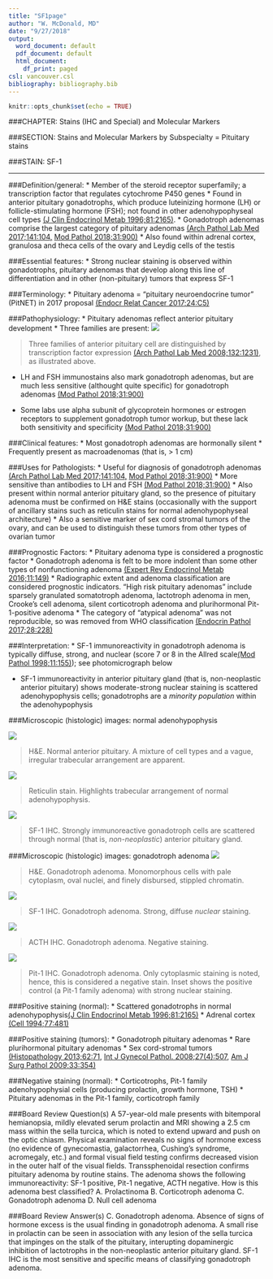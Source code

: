 ```yaml
---
title: "SF1page"
author: "W. McDonald, MD"
date: "9/27/2018"
output:
  word_document: default
  pdf_document: default
  html_document:
    df_print: paged
csl: vancouver.csl
bibliography: bibliography.bib
---
```


```r
knitr::opts_chunk$set(echo = TRUE)
```

###CHAPTER: Stains (IHC and Special) and Molecular Markers

###SECTION: Stains and Molecular Markers by Subspecialty = Pituitary stains

###STAIN: SF-1

***

###Definition/general:
* Member of the steroid receptor superfamily; a transcription factor that regulates cytochrome P450 genes
* Found in anterior pituitary gonadotrophs, which produce luteinizing hormone (LH) or follicle-stimulating hormone (FSH); not found in other adenohypophyseal cell types [(J Clin Endocrinol Metab 1996;81:2165)](https://www.ncbi.nlm.nih.gov/pubmed/8964846).
* Gonadotroph adenomas comprise the largest category of pituitary adenomas [(Arch Pathol Lab Med 2017;141:104,](https://www.ncbi.nlm.nih.gov/pubmed/27227698) [ Mod Pathol 2018;31:900)](https://www.ncbi.nlm.nih.gov/pubmed/29434339)
* Also found within adrenal cortex, granulosa and theca cells of the ovary and Leydig cells of the testis 

###Essential features:
*	Strong nuclear staining is observed within gonadotrophs, pituitary adenomas that develop along this line of differentiation and in other (non-pituitary) tumors that express SF-1

###Terminology:
*	Pituitary adenoma = “pituitary neuroendocrine tumor”  (PitNET) in 2017 proposal [(Endocr Relat Cancer 2017;24:C5)](https://www.ncbi.nlm.nih.gov/pubmed/28264912)

###Pathophysiology:
*	Pituitary adenomas reflect anterior pituitary development
* Three families are present:
![](photos/Slide1.jpeg)

> Three families of anterior pituitary cell are distinguished by transcription factor expression [(Arch Pathol Lab Med 2008;132:1231)](https://www.ncbi.nlm.nih.gov/pubmed/18684022), as illustrated above. 

*	LH and FSH immunostains also mark gonadotroph adenomas, but are much less sensitive (althought quite specific) for gonadotroph adenomas [(Mod Pathol 2018;31:900)](https://www.ncbi.nlm.nih.gov/pubmed/29434339)

* Some labs use alpha subunit of glycoprotein hormones or estrogen receptors to supplement gonadotroph tumor workup, but these lack both sensitivity and specificity [(Mod Pathol 2018;31:900)](https://www.ncbi.nlm.nih.gov/pubmed/29434339)

###Clinical features: 
*	Most gonadotroph adenomas are hormonally silent
*	Frequently present as macroadenomas (that is, > 1 cm)

###Uses for Pathologists:
*	Useful for diagnosis of gonadotroph adenomas [(Arch Pathol Lab Med 2017;141:104,](https://www.ncbi.nlm.nih.gov/pubmed/27227698) [ Mod Pathol 2018;31:900)](https://www.ncbi.nlm.nih.gov/pubmed/29434339) 
*	More sensitive than antibodies to LH and FSH [(Mod Pathol 2018;31:900)](https://www.ncbi.nlm.nih.gov/pubmed/29434339) 
*	Also present within normal anterior pituitary gland, so the presence of pituitary adenoma must be confirmed on H&E stains (occasionally with the support of ancillary stains such as reticulin stains for normal adenohypophyseal architecture)
*	Also a sensitive marker of sex cord stromal tumors of the ovary, and can be used to distinguish these tumors from other types of ovarian tumor

###Prognostic Factors:
*	Pituitary adenoma type is considered a prognostic factor
* Gonadotroph adenoma is felt to be more indolent than some other types of nonfunctioning adenoma [(Expert Rev Endocrinol Metab 2016;11:149)](https://www.ncbi.nlm.nih.gov/pubmed/30058871)
*	Radiographic extent and adenoma classification are considered prognostic indicators. "High risk pituitary adenomas" include sparsely granulated somatotroph adenoma, lactotroph adenoma in men, Crooke's cell adenoma, silent corticotroph adenoma and plurihormonal Pit-1-positive adenoma 
* The category of "atypical adenoma" was not reproducible, so was removed from WHO classification [(Endocrin Pathol 2017;28:228)](https://www.ncbi.nlm.nih.gov/pubmed/28766057)

###Interpretation: 
* SF-1 immunoreactivity in gonadotroph adenoma is typically diffuse, strong, and nuclear (score 7 or 8 in the Allred scale[(Mod Pathol 1998;11:155)](https://www.ncbi.nlm.nih.gov/pubmed/9504686)); see photomicrograph below

* SF-1 immunoreactivity in anterior pituitary gland (that is, non-neoplastic anterior pituitary) shows moderate-strong nuclear staining is scattered adenohypophysis cells; gonadotrophs are a *minority population* within the adenohypophysis

###Microscopic (histologic) images: normal adenohypophysis

  ![](photos/HE.NormalAntPit.jpg)
  
  > H&E. Normal anterior pituitary. A mixture of cell types and a vague, irregular trabecular arrangement are apparent. 
  
 ![](photos/retic.NormalAntPit.jpg)
 
 > Reticulin stain. Highlights trabecular arrangement of normal adenohypophysis. 
 
  ![](photos/SF1.NormalAntPit.jpg)
  
  > SF-1 IHC. Strongly immunoreactive gonadotroph cells are scattered through normal (that is, *non-neoplastic*) anterior pituitary gland. 


###Microscopic (histologic) images: gonadotroph adenoma
![](photos/gonadotroph_HE.jpg)

> H&E. Gonadotroph adenoma. Monomorphous cells with pale cytoplasm, oval nuclei, and finely disbursed, stippled chromatin.

![](photos/SF1_gonadotrophs.jpg)

> SF-1 IHC. Gonadotroph adenoma. Strong, diffuse *nuclear* staining.

![](photos/ACTH_IHC.jpg)

> ACTH IHC. Gonadotroph adenoma. Negative staining.


  ![](photos/Pit1_IHC_withPosContrl.jpg)
  
> Pit-1 IHC. Gonadotroph adenoma. Only cytoplasmic staining is noted, hence, this is considered a negative stain. Inset shows the positive control (a Pit-1 family adenoma) with strong nuclear staining. 

###Positive staining (normal):
* Scattered gonadotrophs in normal adenohypophysis[(J Clin Endocrinol Metab 1996;81:2165)](https://www.ncbi.nlm.nih.gov/pubmed/8964846)
* Adrenal cortex [(Cell 1994;77:481)](https://www.ncbi.nlm.nih.gov/pubmed/%208187173)

###Positive staining (tumors):
* Gonadotroph pituitary adenomas
* Rare plurihormonal pituitary adenomas
* Sex cord-stromal tumors [(Histopathology 2013;62:71](https://www.ncbi.nlm.nih.gov/pubmed/23240671), [Int J Gynecol Pathol. 2008;27(4):507](https://www.ncbi.nlm.nih.gov/pubmed/18753972), [Am J Surg Pathol 2009;33:354)](https://www.ncbi.nlm.nih.gov/pubmed/19033865)

###Negative staining (normal):
* Corticotrophs, Pit-1 family adenohypophysial cells (producing prolactin, growth hormone, TSH)
* Pituitary adenomas in the Pit-1 family, corticotroph family

###Board Review Question(s)
A 57-year-old male presents with bitemporal hemianopsia, mildly elevated serum prolactin and MRI showing a 2.5 cm mass within the sella turcica, which is noted to extend upward and push on the optic chiasm. Physical examination reveals no signs of hormone excess (no evidence of gynecomastia, galactorrhea, Cushing's syndrome, acromegaly, etc.) and formal visual field testing confirms decreased vision in the outer half of the visual fields. Transsphenoidal resection confirms pituitary adenoma by routine stains. The adenoma shows the following immunoreactivity: SF-1 positive, Pit-1 negative, ACTH negative. 
How is this adenoma best classified?
A. Prolactinoma
B. Corticotroph adenoma
C. Gonadotroph adenoma
D. Null cell adenoma

###Board Review Answer(s)
C. Gonadotroph adenoma. Absence of signs of hormone excess is the usual finding in gonadotroph adenoma. A small rise in prolactin can be seen in association with any lesion of the sella turcica that impinges on the stalk of the pituitary, interupting dopaminergic inhibition of lactotrophs in the non-neoplastic anterior pituitary gland. SF-1 IHC is the most sensitive and specific means of classifying gonadotroph adenoma. 


